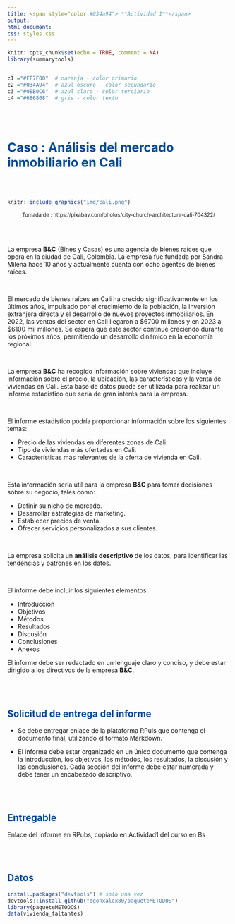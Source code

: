 ```yaml
---
title: <span style="color:#034a94"> **Actividad 1**</span>
output:
html_document:
css: styles.css
---
```


```r
knitr::opts_chunk$set(echo = TRUE, comment = NA)
library(summarytools)


c1 ="#FF7F00"  # naranja - color primario 
c2 ="#034A94"  # azul oscuro - color secundario
c3 ="#0EB0C6"  # azul claro - color terciario
c4 ="#686868"  # gris - color texto
```

</br></br>


# <span style="color:#034a94"> **Caso : Análisis del mercado inmobiliario en Cali**</span>

</br></br>

```r
knitr::include_graphics("img/cali.png")
```

<center>
<sub> Tomada de : https://pixabay.com/photos/city-church-architecture-cali-704322/ </sub>
</center>

<br/><br/>

La empresa **B&C** (Bines y Casas) es una agencia de bienes raíces que opera en la ciudad de Cali, Colombia. La empresa fue fundada por Sandra Milena hace 10 años y actualmente cuenta con ocho agentes de bienes raíces.

</br>

El mercado de bienes raíces en Cali ha crecido significativamente en los últimos años, impulsado por el crecimiento de la población, la inversión extranjera directa y el desarrollo de nuevos proyectos inmobiliarios. En 2022, las ventas del sector en Cali llegaron a $6700 millones y en 2023 a $6100 mil millones. Se espera que este sector continue creciendo durante los próximos años, permitiendo un desarrollo dinámico en la economía regional.

</br>

La empresa **B&C** ha recogido información sobre viviendas que incluye información sobre el precio, la ubicación, las características y la venta de viviendas en Cali. Esta base de datos puede ser utilizada para realizar un informe estadístico que sería de gran interés para la empresa.

</br>

El informe estadístico podría proporcionar información sobre los siguientes temas:

* Precio de las viviendas en diferentes zonas de Cali.
* Tipo de viviendas más ofertadas en Cali.
* Características más relevantes de la oferta de vivienda en Cali.

</br>

Esta información sería útil para la empresa **B&C** para tomar decisiones sobre su negocio, tales como:

* Definir su nicho de mercado.
* Desarrollar estrategias de marketing.
* Establecer precios de venta.
* Ofrecer servicios personalizados a sus clientes.

</br>

La empresa solicita un **análisis descriptivo** de los datos, para identificar las tendencias y patrones en los datos. 

</br>

El informe debe incluir los siguientes elementos:

* Introducción
* Objetivos
* Métodos
* Resultados
* Discusión
* Conclusiones
* Anexos

El informe debe ser redactado en un lenguaje claro y conciso, y debe estar dirigido a los directivos de la empresa **B&C**.

</br></br>

## <span style="color:#034a94"> **Solicitud de entrega del informe**</span>

* Se debe entregar enlace de la plataforma RPuls que contenga el documento final, utilizando el formato Markdown. 

* El informe debe estar organizado en un único documento que contenga la introducción, los objetivos, los métodos, los resultados, la discusión y las conclusiones. Cada sección del informe debe estar numerada y debe tener un encabezado descriptivo.


</br></br>

## <span style="color:#034a94"> **Entregable**</span> 

Enlace del informe en RPubs, copiado en Actividad1 del curso en Bs



</br></br>

## <span style="color:#034a94"> **Datos**</span> 

```r
install.packages("devtools") # solo una vez
devtools::install_github("dgonxalex80/paqueteMETODOS")
library(paqueteMETODOS)
data(vivienda_faltantes)
```

</br></br>


